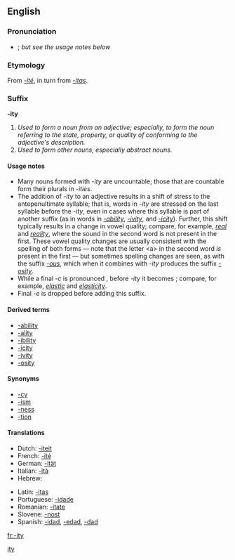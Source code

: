 ==English==

===Pronunciation===
* {{IPA|[ɪtɪ]}}; ''but see the usage notes below''

===Etymology===
From {{OF.}} ''[[-ité]]'', in turn from {{L.}} ''[[-itas]]''.

===Suffix===
'''-ity''' 

# ''Used to form a noun from an adjective; especially, to form the noun referring to the state, property, or quality of conforming to the adjective's description.''
# ''Used to form other nouns, especially abstract nouns.'' <!-- such as [[proclivity]] -->

====Usage notes====
* Many nouns formed with ''-ity'' are uncountable; those that are countable form their plurals in ''-ities''.
* The addition of ''-ity'' to an adjective results in a shift of stress to the antepenultimate syllable; that is, words in ''-ity'' are stressed on the last syllable before the ''-ity'', even in cases where this syllable is part of another suffix (as in words in ''[[-ability]]'', ''[[-ivity]]'', and ''[[-icity]]''). Further, this shift typically results in a change in vowel quality; compare, for example, ''[[real]]'' and ''[[reality]]'', where the sound {{IPAchar|[æ]}} in the second word is not present in the first. These vowel quality changes are usually consistent with the spelling of both forms — note that the letter &lt;a> in the second word ''is'' present in the first — but sometimes spelling changes are seen, as with the suffix ''[[-ous]]'', which when it combines with ''-ity'' produces the suffix ''[[-osity]]''.
* While a final ''-c'' is pronounced {{IPAchar|[k]}}, before ''-ity'' it becomes {{IPAchar|[s]}}; compare, for example, ''[[elastic]]'' and ''[[elasticity]]''.
* Final ''-e'' is dropped before adding this suffix.

====Derived terms====
* [[-ability]]
* [[-ality]]
* [[-ibility]]
* [[-icity]]
* [[-ivity]]
* [[-osity]]

====Synonyms====
*[[-cy]]
*[[-ism]]
*[[-ness]]
*[[-tion]]

====Translations====
{{trans-top|Used to form nouns from adjectives.}}
*Dutch: [[-iteit]] {{f}}
*French: [[-ité]] {{f}}
*German: [[-ität]] {{f}}
*Italian: [[-ità]] {{f}}
*Hebrew: {{he-translation|-ות|-ut}} {{f}}
{{trans-mid}}
*Latin: [[-itas]] {{f}}
*Portuguese: [[-idade]] {{f}}
*Romanian: [[-itate]] {{f}}
*Slovene: [[-nost]] {{f}}
*Spanish: [[-idad]], [[-edad]], [[-dad]] {{f}}
{{trans-bottom}}

[[Category:English suffixes|ity]]

[[fr:-ity]]